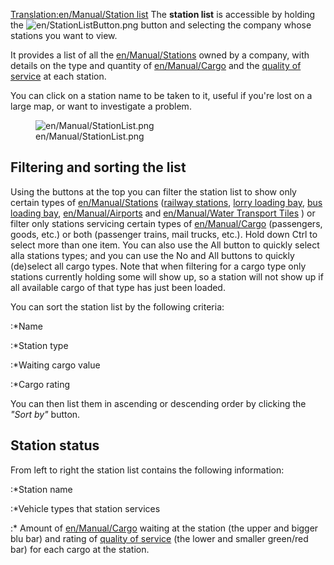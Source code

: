 [[Translation:en/Manual/Station list]]
The '''station list''' is accessible by holding the [[File:en/StationListButton.png]] button and selecting the company whose stations you want to view. 

It provides a list of all the [[en/Manual/Stations]] owned by a company, with details on the type and quantity of [[en/Manual/Cargo]] and the [[en/Manual/Game Mechanics/Main Page#station-rating|quality of service]] at each station.

You can click on a station name to be taken to it, useful if you're lost on a large map, or want to investigate a problem.

[[File:en/Manual/StationList.png]]

==Filtering and sorting the list==

Using the buttons at the top you can filter the station list to show only certain types of [[en/Manual/Stations]] ([[en/Manual/Railway station|railway stations]], [[en/Manual/Loading Bays#lorry-loading-bay|lorry loading bay]], [[en/Manual/Loading Bays#bus-loading-bay|bus loading bay]], [[en/Manual/Airports]] and [[en/Manual/Water Transport Tiles]] ) or filter only stations servicing certain types of [[en/Manual/Cargo]] (passengers, goods, etc.) or both (passenger trains, mail trucks, etc.). Hold down Ctrl to select more than one item. You can also use the All button to quickly select alla stations types; and you can use the No and All buttons to quickly (de)select all cargo types. Note that when filtering for a cargo type only stations currently holding some will show up, so a station will not show up if all available cargo of that type has just been loaded.

You can sort the station list by the following criteria:
:*Name
:*Station type
:*Waiting cargo value
:*Cargo rating

You can then list them in ascending or descending order by clicking the ''"Sort by"'' button.

==Station status==

From left to right the station list contains the following information:
:*Station name
:*Vehicle types that station services
:* Amount of [[en/Manual/Cargo]] waiting at the station (the upper and bigger blu bar) and rating of [[en/Manual/Game Mechanics/Main Page#station-rating|quality of service]] (the lower and smaller green/red bar) for each cargo at the station.